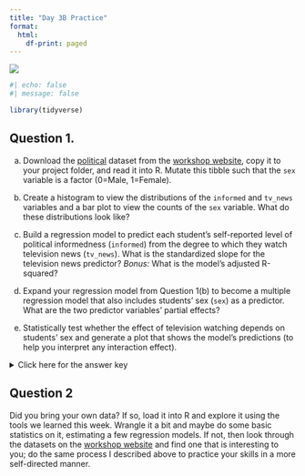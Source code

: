 ```yaml
---
title: "Day 3B Practice"
format:
  html:
    df-print: paged
---
```


![](../img/growth_curve_2780E3.svg){.hero}

```r
#| echo: false
#| message: false

library(tidyverse)
```

## Question 1.

a) Download the [political](https://pittmethods.github.io/r4ss/data/political.csv) dataset from the [workshop website](https://pittmethods.github.io/r4ss/Details/datasets.html), copy it to your project folder, and read it into R. Mutate this tibble such that the `sex` variable is a factor (0=Male, 1=Female). 

b) Create a histogram to view the distributions of the `informed` and `tv_news` variables and a bar plot to view the counts of the `sex` variable. What do these distributions look like?

c) Build a regression model to predict each student's self-reported level of political informedness (`informed`) from the degree to which they watch television news (`tv_news`). What is the standardized slope for the television news predictor? *Bonus:* What is the model's adjusted R-squared?

d) Expand your regression model from Question 1(b) to become a multiple regression model that also includes students' sex (`sex`) as a predictor. What are the two predictor variables' partial effects?

e) Statistically test whether the effect of television watching depends on students' sex and generate a plot that shows the model's predictions (to help you interpret any interaction effect).

<p><details>
<summary>Click here for the answer key</summary>
<blockquote>

**Answer (a)**

```r
#| comment: "#>"
#| eval: false
#| collapse: true

library(tidyverse)
political <- 
  read_csv("political.csv") |> 
  mutate(sex = factor(sex, levels = c(0, 1), labels = c("Male", "Female"))) |> 
  print()
```

```r
#| comment: "#>"
#| echo: false
#| collapse: true
#| message: false

library(tidyverse)
political <- 
  read_csv("../data/political.csv") |> 
  mutate(sex = factor(sex, levels = c(0, 1), labels = c("Male", "Female"))) |> 
  print()
```

**Answer (b)**

```r
#| comment: "#>"
#| collapse: true
#| warning: false
#| message: false

ggplot(political, aes(x = informed)) + geom_histogram()
ggplot(political, aes(x = tv_news)) + geom_histogram()
ggplot(political, aes(x = sex)) + geom_bar()
```

The `informed` variable is discrete at 1, 2, 3, 4, or 5 with a triangular pattern where 3 is most common. The `tv_news` variable is discreet at 0, 1, 2, 3, or 4 with a pattern where 0 and 3 are most common. The `sex` variable is relatively balanced between male and female.

**Answer (c)**

```r
#| comment: "#>"
#| collapse: true
#| warning: false

library(parameters)
library(performance)
fit <- lm(informed ~ tv_news, data = political)
model_parameters(fit, standardized = "refit")
model_performance(fit)
```

The standardized slope is 0.21 for `tv_news` and it is significantly different from zero $(p=.004)$. This simple model explains 12% of the variance in `informed` $(R^2_{adj}=0.123)$.

**Answer (d)**

```r
#| comment: "#>"
#| collapse: true
#| warning: false

fit2 <- lm(informed ~ tv_news + sex, data = political)
model_parameters(fit2)
```

The partial effect of television news was $0.20$ and the partial effect of sex was $-0.44$ (females reported feeling/being less informed than males).

**Answer (e)**

```r
#| comment: "#>"
#| collapse: true
#| warning: false

library(ggeffects)
fit3 <- lm(informed ~ tv_news * sex, data = political)
model_parameters(fit3)
ggeffect(fit3, terms = c("tv_news", "sex")) |> plot()
```

The effect of television news does not seem to depend on sex, as the interaction effect was not significant $(p=.887)$ and the prediction lines were very close to parallel.

</blockquote></details></p>

## Question 2

Did you bring your own data? If so, load it into R and explore it using the tools we learned this week. Wrangle it a bit and maybe do some basic statistics on it, estimating a few regression models. If not, then look through the datasets on the [workshop website](https://pittmethods.github.io/r4ss/Details/datasets.html) and find one that is interesting to you; do the same process I described above to practice your skills in a more self-directed manner.

